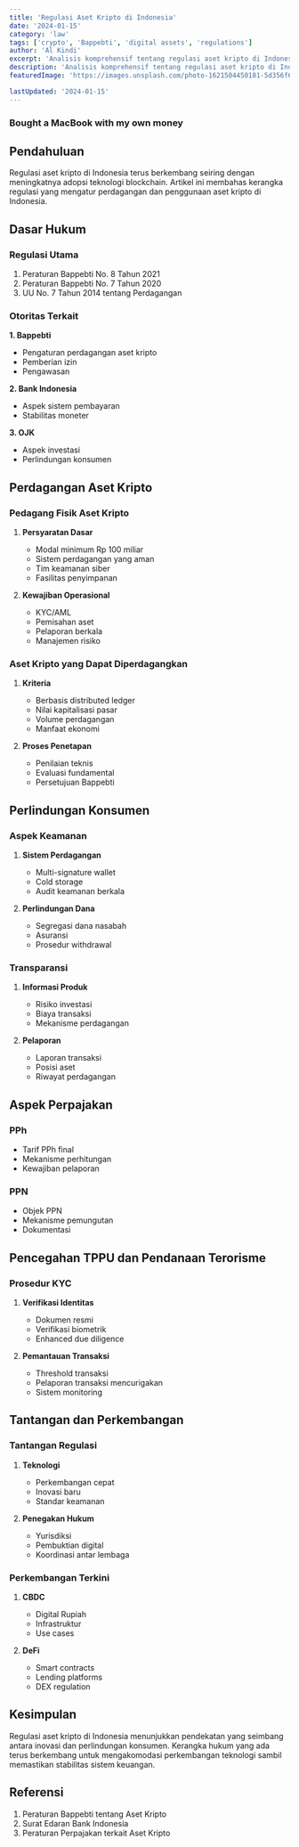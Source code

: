 ```yaml
---
title: 'Regulasi Aset Kripto di Indonesia'
date: '2024-01-15'
category: 'law'
tags: ['crypto', 'Bappebti', 'digital assets', 'regulations']
author: 'Al Kindi'
excerpt: 'Analisis komprehensif tentang regulasi aset kripto di Indonesia, termasuk aspek perdagangan, perpajakan, dan perlindungan konsumen.'
description: 'Analisis komprehensif tentang regulasi aset kripto di Indonesia, termasuk aspek perdagangan, perpajakan, dan perlindungan konsumen.'
featuredImage: 'https://images.unsplash.com/photo-1621504450181-5d356f61d307?q=80&w=1920&auto=format&fit=crop'

lastUpdated: '2024-01-15'
---
```


### Bought a MacBook with my own money

## Pendahuluan

Regulasi aset kripto di Indonesia terus berkembang seiring dengan meningkatnya adopsi teknologi blockchain. Artikel ini membahas kerangka regulasi yang mengatur perdagangan dan penggunaan aset kripto di Indonesia.

## Dasar Hukum

### Regulasi Utama

1. Peraturan Bappebti No. 8 Tahun 2021
2. Peraturan Bappebti No. 7 Tahun 2020
3. UU No. 7 Tahun 2014 tentang Perdagangan

### Otoritas Terkait

**1. Bappebti**

- Pengaturan perdagangan aset kripto
- Pemberian izin
- Pengawasan

**2. Bank Indonesia**

- Aspek sistem pembayaran
- Stabilitas moneter

**3. OJK**

- Aspek investasi
- Perlindungan konsumen

## Perdagangan Aset Kripto

### Pedagang Fisik Aset Kripto

1. **Persyaratan Dasar**

   - Modal minimum Rp 100 miliar
   - Sistem perdagangan yang aman
   - Tim keamanan siber
   - Fasilitas penyimpanan

2. **Kewajiban Operasional**
   - KYC/AML
   - Pemisahan aset
   - Pelaporan berkala
   - Manajemen risiko

### Aset Kripto yang Dapat Diperdagangkan

1. **Kriteria**

   - Berbasis distributed ledger
   - Nilai kapitalisasi pasar
   - Volume perdagangan
   - Manfaat ekonomi

2. **Proses Penetapan**
   - Penilaian teknis
   - Evaluasi fundamental
   - Persetujuan Bappebti

## Perlindungan Konsumen

### Aspek Keamanan

1. **Sistem Perdagangan**

   - Multi-signature wallet
   - Cold storage
   - Audit keamanan berkala

2. **Perlindungan Dana**
   - Segregasi dana nasabah
   - Asuransi
   - Prosedur withdrawal

### Transparansi

1. **Informasi Produk**

   - Risiko investasi
   - Biaya transaksi
   - Mekanisme perdagangan

2. **Pelaporan**
   - Laporan transaksi
   - Posisi aset
   - Riwayat perdagangan

## Aspek Perpajakan

### PPh

- Tarif PPh final
- Mekanisme perhitungan
- Kewajiban pelaporan

### PPN

- Objek PPN
- Mekanisme pemungutan
- Dokumentasi

## Pencegahan TPPU dan Pendanaan Terorisme

### Prosedur KYC

1. **Verifikasi Identitas**

   - Dokumen resmi
   - Verifikasi biometrik
   - Enhanced due diligence

2. **Pemantauan Transaksi**
   - Threshold transaksi
   - Pelaporan transaksi mencurigakan
   - Sistem monitoring

## Tantangan dan Perkembangan

### Tantangan Regulasi

1. **Teknologi**

   - Perkembangan cepat
   - Inovasi baru
   - Standar keamanan

2. **Penegakan Hukum**
   - Yurisdiksi
   - Pembuktian digital
   - Koordinasi antar lembaga

### Perkembangan Terkini

1. **CBDC**

   - Digital Rupiah
   - Infrastruktur
   - Use cases

2. **DeFi**
   - Smart contracts
   - Lending platforms
   - DEX regulation

## Kesimpulan

Regulasi aset kripto di Indonesia menunjukkan pendekatan yang seimbang antara inovasi dan perlindungan konsumen. Kerangka hukum yang ada terus berkembang untuk mengakomodasi perkembangan teknologi sambil memastikan stabilitas sistem keuangan.

## Referensi

1. Peraturan Bappebti tentang Aset Kripto
2. Surat Edaran Bank Indonesia
3. Peraturan Perpajakan terkait Aset Kripto
